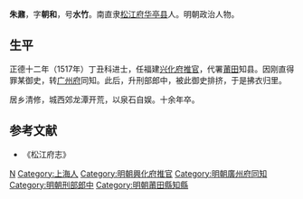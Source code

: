 {{明清人物信息框
| 姓名 = 朱鼐
| 原名 =
| 圖片名稱 = 朱鼐.jpg
| 圖片大小 = 300px
| 圖片說明 = 《松江邦彥畫像》之朱鼐像
| 最高職務 = 刑部郎中
| 國家 = 大明
| 爵位 =
| 籍貫 = [[南直隸|南直隸]][[松江府|松江府]][[華亭縣|華亭縣]]
| 族裔 = 漢族
| 旗籍 = 
| 字號 = 字朝和，號水竹
| 室名 = 
| 諡號 = 
| 出生日期 = 生年不详
| 出生地點 = 
| 逝世日期 = 卒年不详
| 逝世地點 = 
| 墓葬 =
| 配偶 =
| 親屬 = 
| 出身 = 
*正德十二年（1517年）丁丑科同進士出身
| 經歷 = 
| 著作 =
}}

'''朱鼐'''，字'''朝和'''，号'''水竹'''。南直隶[[松江府|松江府]][[华亭县|华亭县]]人。明朝政治人物。

==生平==
正德十二年（1517年）丁丑科进士，任福建[[兴化府|兴化府]][[推官|推官]]，代署[[莆田|莆田]]知县。因刚直得罪某御史，转[[广州府|广州府]]同知。此后，升刑部郎中，被此御史排挤，于是拂衣归里。

居乡清修，城西郊龙潭开荒，以泉石自娱。十余年卒。

==参考文献==
*《松江府志》

{{start box}}
{{s-off}}
{{s-before|[[鄭宣|鄭宣]]<br>}}
{{s-title|明朝兴化府推官|1519年—1524年}}
{{s-after|[[汪居安|汪居安]]<br>}}
{{end box}}

{{正德十二年丁丑科殿試金榜}}

{{Authority control}}

{{DEFAULTSORT:Zhu朱}}
[[Category:朱姓|N]]
[[Category:上海人|Category:上海人]]
[[Category:明朝興化府推官|Category:明朝興化府推官]]
[[Category:明朝廣州府同知|Category:明朝廣州府同知]]
[[Category:明朝刑部郎中|Category:明朝刑部郎中]]
[[Category:明朝莆田縣知縣|Category:明朝莆田縣知縣]]